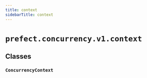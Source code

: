 ```yaml
---
title: context
sidebarTitle: context
---
```


# `prefect.concurrency.v1.context`

## Classes

### `ConcurrencyContext` <sup><a href="https://github.com/PrefectHQ/prefect/blob/main/src/prefect/concurrency/v1/context.py#L11" target="_blank"><Icon icon="github" size="14" /></a></sup>
